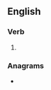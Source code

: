 ==English==

===Verb===
{{head|en|verb form}}

# {{present participle of|en|kipe|nocat=1}}

===Anagrams===
* {{anagrams|en|a=giiknp|piking}}